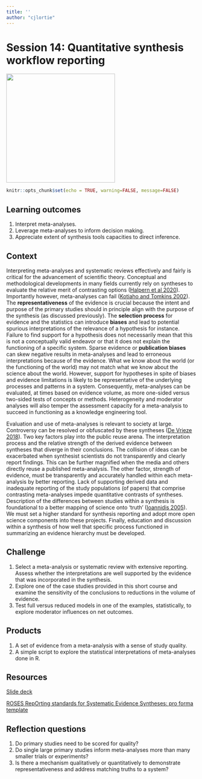 ```yaml
--- 
title: ''
author: "cjlortie"
---
```


# Session 14: Quantitative synthesis workflow reporting {#reporting}

![](images/happy.png){width=3in}    

```r
knitr::opts_chunk$set(echo = TRUE, warning=FALSE, message=FALSE)
```


## Learning outcomes {-}  
1. Interpret meta-analyses.  
2. Leverage meta-analyses to inform decision making.  
3. Appreciate extent of synthesis tools capacities to direct inference.  


## Context {-}  
Interpreting meta-analyses and systematic reviews effectively and fairly is critical for the advancement of scientific theory. Conceptual and methodological developments in many fields currently rely on syntheses to evaluate the relative merit of contrasting options ([Halpern et al 2020](https://academic.oup.com/bioscience/article/70/11/1005/5908035)). Importantly however, meta-analyses can fail ([Kotiaho and Tomkins 2002](https://onlinelibrary.wiley.com/doi/full/10.1034/j.1600-0706.2002.960316.x)). The **representativeness** of the evidence is crucial because the intent and purpose of the primary studies should in principle align with the purpose of the synthesis (as discussed previously). The **selection process** for evidence and the statistics can introduce **biases** and lead to potential spurious interpretations of the relevance of a hypothesis for instance. Failure to find support for a hypothesis does not necessarily mean that this is not a conceptually valid endeavor or that it does not explain the functioning of a specific system. Sparse evidence or **publication biases** can skew negative results in meta-analyses and lead to erroneous interpretations because of the evidence. What we know about the world (or the functioning of the world) may not match what we know about the science about the world. However, support for hypotheses in spite of biases and evidence limitations is likely to be representative of the underlying processes and patterns in a system. Consequently, meta-analyses can be evaluated, at times based on evidence volume, as more one-sided versus two-sided tests of concepts or methods. Heterogeneity and moderator analyses will also temper the assessment capacity for a meta-analysis to succeed in functioning as a knowledge engineering tool.  

Evaluation and use of meta-analyses is relevant to society at large. Controversy can be resolved or obfuscated by these syntheses ([De Vrieze 2018](https://www.science.org/news/2018/09/meta-analyses-were-supposed-end-scientific-debates-often-they-only-cause-more)). Two key factors play into the public reuse arena. The interpretation process and the relative strength of the derived evidence between syntheses that diverge in their conclusions. The collision of ideas can be exacerbated when synthesist scientists do not transparently and clearly report findings. This can be further magnified when the media and others directly reuse a published meta-analysis. The other factor, strength of evidence, must be transparently and accurately handled within each meta-analysis by better reporting. Lack of supporting derived data and inadequate reporting of the study populations (of papers) that comprise contrasting meta-analyses impede quantitative contrasts of syntheses. Description of the differences between studies within a synthesis is foundational to a better mapping of science onto 'truth' ([Ioannidis 2005](https://journals.plos.org/plosmedicine/article?id=10.1371/journal.pmed.0020124)). We must set a higher standard for synthesis reporting and adopt more open science components into these projects. Finally, education and discussion within a synthesis of how well that specific process functioned in summarizing an evidence hierarchy must be developed.  




## Challenge {-}  
1. Select a meta-analysis or systematic review with extensive reporting. Assess whether the interpretations are well supported by the evidence that was incorporated in the synthesis.    
2. Explore one of the case studies provided in this short course and examine the sensitivity of the conclusions to reductions in the volume of evidence.  
3. Test full versus reduced models in one of the examples, statistically, to explore moderator influences on net outcomes.  

## Products {-}  
1. A set of evidence from a meta-analysis with a sense of study quality.
2. A simple script to explore the statistical interpretations of meta-analyses done in R.  

## Resources {-}  
[Slide deck](https://figshare.com/articles/presentation/Synthesis_interpretation_framework/16608844)  

[ROSES RepOrting standards for Systematic Evidence Syntheses: pro forma template](https://environmentalevidencejournal.biomedcentral.com/articles/10.1186/s13750-018-0121-7#Sec10)  


## Reflection questions {-}  
1. Do primary studies need to be scored for quality?
2. Do single large primary studies inform meta-analyses more than many smaller trials or experiments?  
3. Is there a mechanism qualitatively or quantitatively to demonstrate representativeness and address matching truths to a system?  


